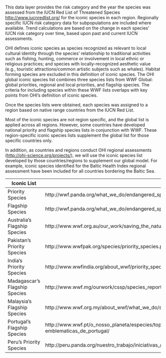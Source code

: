 This data layer provides the risk category and the year the species was assessed from the IUCN Red List of Threatened Species [http://www.iucnredlist.org/](http://www.iucnredlist.org/) for the iconic species in each region.   Regionally specific IUCN risk category data for subpopulations are included where available. Trend calculations are based on the change in each species' IUCN risk category over time, based upon past and current IUCN assessments.

OHI defines iconic species as species recognized as relevant to local cultural identity through the species’ relationship to traditional activities such as fishing, hunting, commerce or involvement in local ethnic or religious practices;  and species with locally-recognized aesthetic value (e.g., touristic attractions/common artistic subjects such as whales).  Habitat forming species are excluded in this definition of iconic species. The OHI global iconic species list combines three species lists from WWF Global: global priorities, regional and local priorities, and flagship species.  The criteria for including species within these WWF lists overlaps with key points from OHI’s definition of iconic species.  

Once the species lists were obtained, each species was assigned to a region based on native range countries from the IUCN Red List. 

Most of the iconic species are not region specific, and the global list is applied across all regions.   However, some countries have developed national priority and flagship species lists in conjunction with WWF.   These region-specific iconic species lists supplement the global list for those specific countries only.

In addition, as countries and regions conduct OHI regional assessments ([http://ohi-science.org/projects/](http://ohi-science.org/projects/)), we will use the iconic species list developed by those countries/regions to supplement our global model.  For example, iconic species identified for the Baltic Health Index regional assessment have been included for all countries bordering the Baltic Sea.

Iconic List   | Source 
-------------- | ---------------
Priority Species | http://wwf.panda.org/what_we_do/endangered_species/
Flagship Species | http://wwf.panda.org/what_we_do/endangered_species/
Australia’s Flagship Species | http://www.wwf.org.au/our_work/saving_the_natural_world/wildlife_and_habitats/australian_priority_species/ 
Pakistan’s Priority Species | http://www.wwfpak.org/species/priority_species.php
India’s Priority Species | http://www.wwfindia.org/about_wwf/priority_species/
Madagascar’s Flagship Species | http://www.wwf.mg/ourwork/cssp/species_report/wwf_madagascar_s_flagship_species/
Malaysia’s Flagship Species | http://www.wwf.org.my/about_wwf/what_we_do/species_main/
Portugal’s Flagship Species | http://www.wwf.pt/o_nosso_planeta/especies/top_5_das_especies_de_portugal___as_cinco_especies_mais_ameacadas_e_ emblematicas_de_portugal/
Peru’s Priority Species | http://peru.panda.org/nuestro_trabajo/iniciativas_globales/

